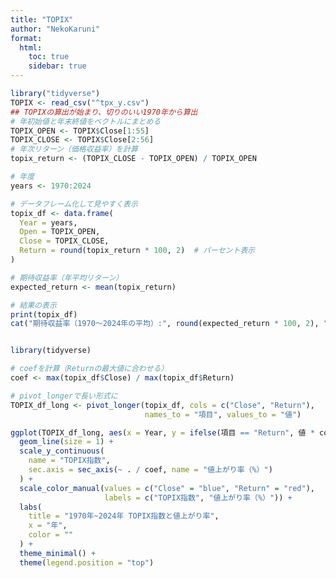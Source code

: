---
title: "TOPIX"
author: "NekoKaruni"
format:
  html: 
    toc: true
    sidebar: true
---

```{r}
library("tidyverse")
TOPIX <- read_csv("^tpx_y.csv")
## TOPIXの算出が始まり、切りのいい1970年から算出
# 年初始値と年末終値をベクトルにまとめる
TOPIX_OPEN <- TOPIX$Close[1:55]
TOPIX_CLOSE <- TOPIX$Close[2:56]
# 年次リターン（価格収益率）を計算
topix_return <- (TOPIX_CLOSE - TOPIX_OPEN) / TOPIX_OPEN

# 年度
years <- 1970:2024

# データフレーム化して見やすく表示
topix_df <- data.frame(
  Year = years,
  Open = TOPIX_OPEN,
  Close = TOPIX_CLOSE,
  Return = round(topix_return * 100, 2)  # パーセント表示
)

# 期待収益率（年平均リターン）
expected_return <- mean(topix_return)

# 結果の表示
print(topix_df)
cat("期待収益率（1970～2024年の平均）:", round(expected_return * 100, 2), "%\n")


library(tidyverse)

# coefを計算（Returnの最大値に合わせる）
coef <- max(topix_df$Close) / max(topix_df$Return)

# pivot_longerで長い形式に
TOPIX_df_long <- pivot_longer(topix_df, cols = c("Close", "Return"),
                              names_to = "項目", values_to = "値")

ggplot(TOPIX_df_long, aes(x = Year, y = ifelse(項目 == "Return", 値 * coef, 値), color = 項目)) +
  geom_line(size = 1) +
  scale_y_continuous(
    name = "TOPIX指数",
    sec.axis = sec_axis(~ . / coef, name = "値上がり率（%）")
  ) +
  scale_color_manual(values = c("Close" = "blue", "Return" = "red"),
                     labels = c("TOPIX指数", "値上がり率（%）")) +
  labs(
    title = "1970年~2024年 TOPIX指数と値上がり率",
    x = "年",
    color = ""
  ) +
  theme_minimal() +
  theme(legend.position = "top")

```
